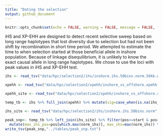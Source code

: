 ```yaml
---
title: "Dating the selection"
output: github_document
---
```


```r
knitr::opts_chunk$set(echo = FALSE, warning = FALSE, message = FALSE, fig.retina = 2)
```

iHS and XP-EHH are designed to detect recent selective sweep based on long range haplotypes that lost diversity due to selection but had not been shift by recombination in short time period. We attempted to estimate the time to when selection started at those beneficial allele in inshore population. Because of linkage disequilibrium, it is unlikely to know the exact causal allele in long range haplotypes. We chose to use the loci with peak values in iHS and XP-EHH test.

```r
ihs <- read_tsv("data/hpc/selection2/ihs/inshore.ihs.50bins.norm.50kb.windows", col_names = c("chr","start","end","ihs_nsnp","frac","percentile","sd")) %>% filter(percentile==1)

xpehh <- read_tsv("data/hpc/selection2/xpehh/inshore_vs_offshore.xpehh.norm.50kb.windows", col_names = c("chr","start","end","xpehh_nsnp","fracA","fracB","percentileA","percentileB","max","min")) %>% filter(percentileA==1)

xpehh_site <- read_tsv("data/hpc/selection2/xpehh/inshore_vs_offshore.xpehh.norm", col_names = c("chr","pos","norm_xpehh")) 

temp_tb <- ihs %>% full_join(xpehh) %>% mutate(sig=case_when(is.na(ihs_nsnp)~"XP-EHH", is.na(xpehh_nsnp)~"iHS")) %>% mutate(sig=ifelse(is.na(sig),"iHS/XP-EHH",sig)) %>% select(chr,start,end,frac,max,sig) %>% arrange(sig) %>% left_join(xpehh_site) %>% filter(pos>=start & pos<=end) %>% group_by(chr,start,end) %>% mutate(max_pos=pos[which.max(norm_xpehh)], max_xpehh=max(norm_xpehh)) %>% select(-c(pos,norm_xpehh,max)) %>% unique %>% ungroup

ihs_site <- read_tsv("data/hpc/selection2/ihs/inshore.ihs.50bins.norm",col_names = c("chr","pos","norm_ihs"))

peak_snp<- temp_tb %>% left_join(ihs_site) %>% filter(pos>=start & pos<=end) %>% group_by(chr,start,end) %>% mutate(norm_ihs=abs(norm_ihs)) %>% 
  mutate(max_ihs_pos=pos[which.max(norm_ihs)], max_ihs=max(norm_ihs)) %>% select(-c(pos,norm_ihs)) %>% unique 
write_tsv(peak_snp,"../tables/peak_snp.txt")
```




